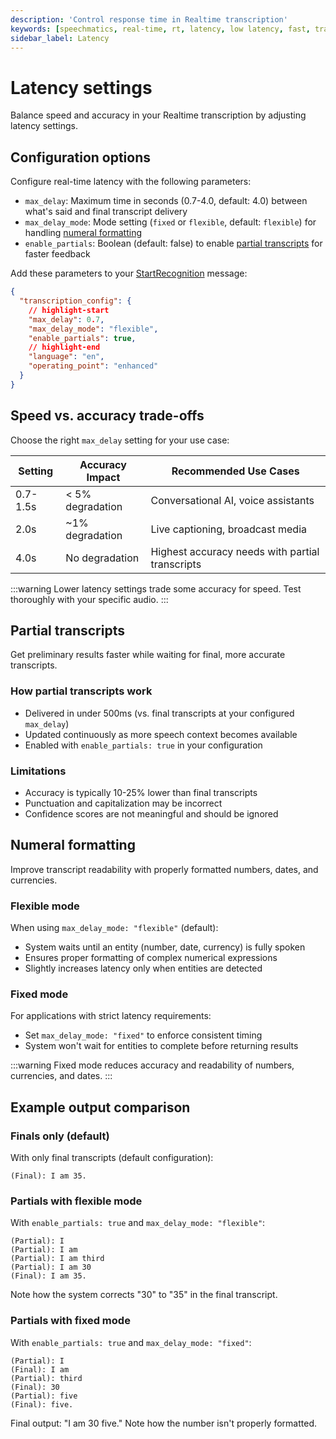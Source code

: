 ```yaml
---
description: 'Control response time in Realtime transcription'
keywords: [speechmatics, real-time, rt, latency, low latency, fast, transcription, speech recognition, asr]
sidebar_label: Latency
---
```


# Latency settings

Balance speed and accuracy in your Realtime transcription by adjusting latency settings.

## Configuration options

Configure real-time latency with the following parameters:

- `max_delay`: Maximum time in seconds (0.7-4.0, default: 4.0) between what's said and final transcript delivery
- `max_delay_mode`: Mode setting (`fixed` or `flexible`, default: `flexible`) for handling [numeral formatting](#numeral-formatting)
- `enable_partials`: Boolean (default: false) to enable [partial transcripts](#partial-transcripts) for faster feedback

Add these parameters to your [StartRecognition](/api-ref/realtime-transcription-websocket#startrecognition) message:

```json
{
  "transcription_config": {
    // highlight-start
    "max_delay": 0.7,
    "max_delay_mode": "flexible",
    "enable_partials": true,
    // highlight-end
    "language": "en",
    "operating_point": "enhanced"
  }
}
```


## Speed vs. accuracy trade-offs

Choose the right `max_delay` setting for your use case:

| Setting | Accuracy Impact | Recommended Use Cases |
|---------|----------------|----------------------|
| 0.7-1.5s | < 5% degradation | Conversational AI, voice assistants |
| 2.0s | ~1% degradation | Live captioning, broadcast media |
| 4.0s | No degradation | Highest accuracy needs with partial transcripts |

:::warning
Lower latency settings trade some accuracy for speed. Test thoroughly with your specific audio.
:::

## Partial transcripts

Get preliminary results faster while waiting for final, more accurate transcripts.

### How partial transcripts work

- Delivered in under 500ms (vs. final transcripts at your configured `max_delay`)
- Updated continuously as more speech context becomes available
- Enabled with `enable_partials: true` in your configuration

### Limitations

  - Accuracy is typically 10-25% lower than final transcripts
  - Punctuation and capitalization may be incorrect
  - Confidence scores are not meaningful and should be ignored

## Numeral formatting

Improve transcript readability with properly formatted numbers, dates, and currencies.

### Flexible mode

When using `max_delay_mode: "flexible"` (default):
- System waits until an entity (number, date, currency) is fully spoken
- Ensures proper formatting of complex numerical expressions
- Slightly increases latency only when entities are detected 

### Fixed mode

For applications with strict latency requirements:
- Set `max_delay_mode: "fixed"` to enforce consistent timing
- System won't wait for entities to complete before returning results

:::warning
Fixed mode reduces accuracy and readability of numbers, currencies, and dates.
:::

## Example output comparison

### Finals only (default)

With only final transcripts (default configuration):

```
(Final): I am 35.
```

### Partials with flexible mode

With `enable_partials: true` and `max_delay_mode: "flexible"`:

```
(Partial): I
(Partial): I am
(Partial): I am third
(Partial): I am 30
(Final): I am 35.
```

Note how the system corrects "30" to "35" in the final transcript.

### Partials with fixed mode

With `enable_partials: true` and `max_delay_mode: "fixed"`:

```
(Partial): I
(Final): I am
(Partial): third
(Final): 30
(Partial): five
(Final): five.
```

Final output: "I am 30 five." Note how the number isn't properly formatted.